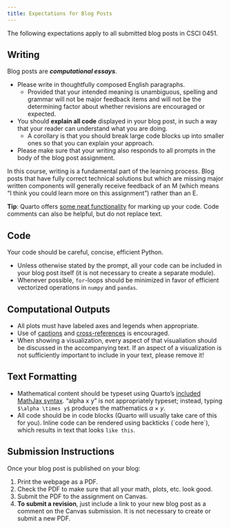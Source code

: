 ```yaml
---
title: Expectations for Blog Posts
---
```



The following expectations apply to all submitted blog posts in CSCI 0451. 



## Writing

Blog posts are ***computational essays***. 

- Please write in thoughtfully composed English paragraphs. 
    - Provided that your intended meaning is unambiguous, spelling and grammar will not be major feedback items and will not be the determining factor about whether revisions are encouraged or expected. 
- You should **explain all code** displayed in your blog post, in such a way that your reader can understand what you are doing. 
    - A corollary is that you should break large code blocks up into smaller ones so that you can explain your approach. 
- Please make sure that your writing also responds to all prompts in the body of the blog post assignment. 

In this course, writing is a fundamental part of the learning process. Blog posts that have fully correct technical solutions but which are missing major written components will generally receive feedback of an M (which means "I think you could learn more on this assignment") rather than an E. 

**Tip**: Quarto offers [some neat functionality](https://quarto.org/docs/authoring/code-annotation.html) for marking up your code. Code comments can also be helpful, but do not replace text. 

## Code

Your code should be careful, concise, efficient Python. 

- Unless otherwise stated by the prompt, all your code can be included in your blog post itself (it is not necessary to create a separate module). 
- Whenever possible, `for`-loops should be minimized in favor of efficient vectorized operations in `numpy` and `pandas`. 

## Computational Outputs

- All plots must have labeled axes and legends when appropriate. 
- Use of [captions](https://quarto.org/docs/authoring/figures.html#computations) and [cross-references](https://quarto.org/docs/authoring/figures.html#cross-references) is encouraged. 
- When showing a visualization, every aspect of that visualiation should be discussed in the accompanying text. If an aspect of a visualization is not sufficiently important to include in your text, please remove it! 

## Text Formatting

- Mathematical content should be typeset using Quarto's [included MathJax syntax](https://quarto.org/docs/authoring/markdown-basics.html#equations). "alpha x y" is not appropriately typeset; instead, typing `$\alpha \times y$` produces the mathematics $\alpha \times y$. 
- All code should be in code blocks (Quarto will usually take care of this for you). Inline code can be rendered using backticks (\`code here\`), which results in text that looks `like this`. 

## Submission Instructions

Once your blog post is published on your blog: 

1. Print the webpage as a PDF. 
2. Check the PDF to make sure that all your math, plots, etc. look good. 
3. Submit the PDF to the assignment on Canvas. 
4. **To submit a revision**, just include a link to your new blog post as a comment on the Canvas submission. It is not necessary to create or submit a new PDF.  

